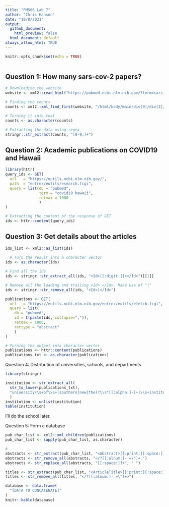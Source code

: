 ```yaml
---
title: "PM566 Lab 7"
author: "Chris Hanson"
date: "10/8/2021"
output: 
  github_document:
    html_preview: false
  html_document: default
always_allow_html: TRUE
---
```


```r
knitr::opts_chunk$set(echo = TRUE)
```

```r

```

 
## Question 1: How many sars-cov-2 papers?

```r
# Downloading the website
website <- xml2::read_html("https://pubmed.ncbi.nlm.nih.gov/?term=sars-cov-2")

# Finding the counts
counts <- xml2::xml_find_first(website, "/html/body/main/div[9]/div[2]/div[2]/div[1]/span")

# Turning it into text
counts <- as.character(counts)

# Extracting the data using regex
stringr::str_extract(counts, "[0-9,]+")
```

## Question 2: Academic publications on COVID19 and Hawaii

```r
library(httr)
query_ids <- GET(
  url   = "https://eutils.ncbi.nlm.nih.gov/",
  path  = "entrez/eutils/esearch.fcgi",
  query = list(db = "pubmed", 
               term = "covid19 hawaii", 
               retmax = 1000
               )
)

# Extracting the content of the response of GET
ids <- httr::content(query_ids)
```

## Question 3: Get details about the articles

```r
ids_list <- xml2::as_list(ids)
  
  # Turn the result into a character vector
ids <- as.character(ids)

# Find all the ids 
ids <- stringr::str_extract_all(ids, "<Id>[[:digit:]]+</Id>")[[1]]

# Remove all the leading and trailing <Id> </Id>. Make use of "|"
ids <- stringr::str_remove_all(ids, "<Id>|</Id>")
```

```r
publications <- GET(
  url   = "https://eutils.ncbi.nlm.nih.gov/entrez/eutils/efetch.fcgi",
  query = list(
    db = "pubmed",
    id = I(paste(ids, collapse=",")),
    retmax = 1000,
    rettype = "abstract"
    )
)

# Turning the output into character vector
publications <- httr::content(publications)
publications_txt <- as.character(publications)
```

Question 4: Distribution of universities, schools, and departments

```r
library(stringr)

institution <- str_extract_all(
  str_to_lower(publications_txt),
  "university\\s+of\\s+(southern|new|the)?\\s*[[:alpha:]-]+|\\s+institute\\s+of\\s+(southern|new|the)?\\s*[[:alpha:]-]+"
  ) 
institution <- unlist(institution)
table(institution)
```

I'll do the school later.

Question 5: Form a database

```r
pub_char_list <- xml2::xml_children(publications)
pub_char_list <- sapply(pub_char_list, as.character)

#
abstracts <- str_extract(pub_char_list, "<Abstract>[[:print:][:space:]]+</Abstract>")
abstracts <- str_remove_all(abstracts, "</?[[:alnum:]- =\"]+.")
abstracts <- str_replace_all(abstracts, "[[:space:]]+", " ")

titles <- str_extract(pub_char_list, "<ArticleTitle>[[:print:][:space:]]+</ArticleTitle>")
titles <- str_remove_all(titles, "</?[[:alnum:]- =\"]+>")

database <- data.frame(
  "[DATA TO CONCATENATE]"
)
knitr::kable(database)
```


